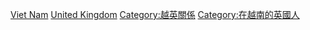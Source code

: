 [[Category:英國駐外大使|Viet Nam]]
[[Category:駐越南大使|United Kingdom]]
[[Category:越英關係|Category:越英關係]]
[[Category:在越南的英國人|Category:在越南的英國人]]